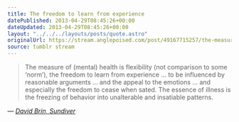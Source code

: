 ```yaml
---
title: The freedom to learn from experience
datePublished: 2013-04-29T08:45:26+00:00
dateUpdated: 2013-04-29T08:45:26+00:00
layout: "../../../layouts/posts/quote.astro"
originalUrl: https://stream.anglepoised.com/post/49167715257/the-measure-of-mental-health-is-flexibility-not
source: tumblr stream
---
```


> The measure of (mental) health is flexibility (not comparison to some ‘norm’), the freedom to learn from experience … to be influenced by reasonable arguments … and the appeal to the emotions … and especially the freedom to cease when sated. The essence of illness is the freezing of behavior into unalterable and insatiable patterns.

— <cite>[David Brin, _Sundiver_](https://www.goodreads.com/book/show/96472.Sundiver)</cite>
